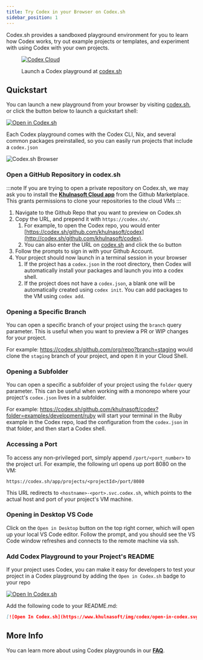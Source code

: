 ```yaml
---
title: Try Codex in your Browser on Codex.sh
sidebar_position: 1
---
```


Codex.sh provides a sandboxed playground environment for you to learn how Codex works, try out example projects or templates, and experiment with using Codex with your own projects.

<figure className="text--center">

[![Codex Cloud](../../static/img/codex_sh.png)](https://codex.sh)

<figcaption> Launch a Codex playground at <a href="https://codex.sh"> codex.sh</a> </figcaption>
</figure>

## Quickstart

You can launch a new playground from your browser by visiting [codex.sh](https://codex.sh), or click the button below to launch a quickstart shell:

[![Open in Codex.sh](https://www.khulnasoft/img/codex/open-in-codex.svg)](https://codex.sh/new)

Each Codex playground comes with the Codex CLI, Nix, and several common packages preinstalled, so you can easily run projects that include a `codex.json`

![Codex.sh Browser](../../static/img/codex_cloud_editor.png)

### Open a GitHub Repository in codex.sh

:::note
If you are trying to open a private repository on Codex.sh, we may ask you to install the [**Khulnasoft Cloud app**](https://github.com/apps/khulnasoft-cloud) from the Github Marketplace. This grants permissions to clone your repositories to the cloud VMs
:::

1. Navigate to the Github Repo that you want to preview on Codex.sh
2. Copy the URL, and prepend it with `https://codex.sh/`.
    1. For example, to open the Codex repo, you would enter [https://codex.sh/github.com/khulnasoft/codex](http://codex.sh/github.com/khulnasoft/codex).
    1. You can also enter the URL on [codex.sh](https://codex.sh) and click the `Go` button
3. Follow the prompts to sign in with your Github Account.
4. Your project should now launch in a terminal session in your browser
    1. If the project has a `codex.json` in the root directory, then Codex will automatically install your packages and launch you into a codex shell.
    2. If the project does not have a `codex.json`, a blank one will be automatically created using `codex init`. You can add packages to the VM using `codex add`.

### Opening a Specific Branch

You can open a specific branch of your project using the `branch` query parameter. This is useful when you want to preview a PR or WIP changes for your project.

For example: https://codex.sh/github.com/org/repo?branch=staging would clone the `staging` branch of your project, and open it in your Cloud Shell.

### Opening a Subfolder

You can open a specific a subfolder of your project using the `folder` query parameter. This can be useful when working with a monorepo where your project's `codex.json` lives in a subfolder.

For example: https://codex.sh/github.com/khulnasoft/codex?folder=examples/development/ruby will start your terminal in the Ruby example in the Codex repo, load the configuration from the `codex.json` in that folder, and then start a Codex shell.

### Accessing a Port

To access any non-privileged port, simply append `/port/<port_number>` to the project url. For example, the following url opens up port 8080 on the VM:

```
https://codex.sh/app/projects/<projectId>/port/8080
```

This URL redirects to `<hostname>-<port>.svc.codex.sh`, which points to the actual host and port of your project's VM machine.

### Opening in Desktop VS Code

Click on the `Open in Desktop` button on the top right corner, which will open up your local VS Code editor. Follow the prompt, and you should see the VS Code window refreshes and connects to the remote machine via ssh.

### Add Codex Playground to your Project's README

If your project uses Codex, you can make it easy for developers to test your project in a Codex playground by adding the `Open in Codex.sh` badge to your repo

[![Open In Codex.sh](https://www.khulnasoft/img/codex/open-in-codex.svg)](https://codex.sh/github.com/khulnasoft/codex)

Add the following code to your README.md:

```md
[![Open In Codex.sh](https://www.khulnasoft/img/codex/open-in-codex.svg)](https://codex.sh/{path_to_repo})
```

## More Info

You can learn more about using Codex playgrounds in our **[FAQ](beta_faq.md)**.
